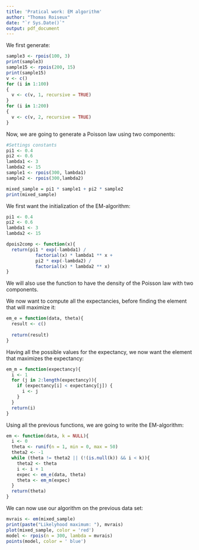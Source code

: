 ```yaml
---
title: 'Pratical work: EM algorithm'
author: "Thomas Roiseux"
date: "`r Sys.Date()`"
output: pdf_document
---
```

\part{Simulation}
We first generate:
\begin{enumerate}
\item A sample of \(n=100\) observations with a Poisson law using \(\lambda=3\).
\item A sample of \(n=200\) observations with a Poisson law using \(\lambda=15\).
\item A vector of \(300\) coordinates, which the 100 first are 1 and the others are 2.
\end{enumerate}
```r
sample3 <- rpois(100, 3)
print(sample3)
sample15 <- rpois(200, 15)
print(sample15)
v <- c()
for (i in 1:100)
{
  v <- c(v, 1, recursive = TRUE)
}
for (i in 1:200)
{
  v <- c(v, 2, recursive = TRUE)
}
```

Now, we are going to generate a Poisson law using two components:
```r
#Settings constants
pi1 <- 0.4
pi2 <- 0.6
lambda1 <- 3
lambda2 <- 15
sample1 <- rpois(300, lambda1)
sample2 <- rpois(300,lambda2)

mixed_sample = pi1 * sample1 + pi2 * sample2
print(mixed_sample)
```
\clearpage
\part{EM-algorithm}
\section{Initialization}
We first want the initialization of the EM-algorithm:
```r
pi1 <- 0.4
pi2 <- 0.6
lambda1 <- 3
lambda2 <- 15

dpois2comp <- function(x){
  return(pi1 * exp(-lambda1) /
           factorial(x) * lambda1 ** x +
           pi2 * exp(-lambda2) / 
           factorial(x) * lambda2 ** x)
}
```
We will also use the \verb|dpois2comp| function to have the density
of the Poisson law with two components.
\section{Estimation}
We now want to compute all the expectancies, before finding the element that will maximize it:
```r
em_e = function(data, theta){
  result <- c()
  
  return(result)
}
```
\section{Maximisation}
Having all the possible values for the expectancy, we now want the element that maximizes the expectancy:
```r
em_m = function(expectancy){
  i <- 1
  for (j in 2:length(expectancy)){
    if (expectancy[i] < expectancy[j]) {
      i <- j
    }
  }
  return(i)
}
```
\section{Global algorithm and application}
Using all the previous functions, we are going to write the EM-algorithm:
```r
em <- function(data, k = NULL){
  i <- 0
  theta <- runif(n = 1, min = 0, max = 50)
  theta2 <- -1
  while (theta != theta2 || (!(is.null(k)) && i < k)){
    theta2 <- theta
    i <- i + 1
    expec <- em_e(data, theta)
    theta <- em_m(expec)
  }
  return(theta)
}
```
We can now use our algorithm on the previous data set:
```r
mvrais <- em(mixed_sample)
print(paste("Likelyhood maximum: "), mvrais)
plot(mixed_sample, color = 'red')
model <- rpois(n = 300, lambda = mvrais)
points(model, color = ' blue')
```